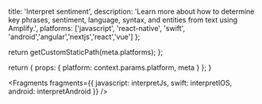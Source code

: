 
  title: 'Interpret sentiment',
  description:
    'Learn more about how to determine key phrases, sentiment, language, syntax, and entities from text using Amplify.',
  platforms: ['javascript', 'react-native', 'swift', 'android','angular','nextjs','react','vue'] 
};

  return getCustomStaticPath(meta.platforms);
};

  return {
    props: {
      platform: context.params.platform,
      meta
    }
  };
}


<Fragments
  fragments={{
    javascript: interpretJs,
    swift: interpretIOS,
    android: interpretAndroid
  }}
/>
